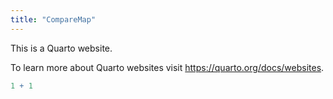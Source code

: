 ```yaml
---
title: "CompareMap"
---
```


This is a Quarto website.

To learn more about Quarto websites visit <https://quarto.org/docs/websites>.

```r
1 + 1
```
